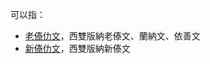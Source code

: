 '''{{PAGENAME}}'''可以指：
* [[老傣仂文|老傣仂文]]，西雙版納老傣文、蘭納文、依善文
* [[西双版纳傣文|新傣仂文]]，西雙版納新傣文

{{disambiguation|cat=三字亞洲相關消歧義}}